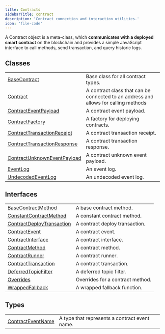 ```yaml
---
title: Contracts
sidebarTitle: contract
description: 'Contract connection and interaction utilities.'
icon: 'file-code'
---
```


A Contract object is a meta-class, which **communicates with a deployed smart contract** on the blockchain and provides a simple JavaScript interface to call methods, send transaction, and query historic logs.

## Classes

|                                                                             |                                                                                     |
| --------------------------------------------------------------------------- | ----------------------------------------------------------------------------------- |
| [BaseContract](/content/classes/BaseContract)                               | Base class for all contract types.                                                  |
| [Contract](/content/classes/Contract)                                       | A contract class that can be connected to an address and allows for calling methods |
| [ContractEventPayload](/content/classes/ContractEventPayload)               | A contract event payload.                                                           |
| [ContractFactory](/content/classes/ContractFactory)                         | A factory for deploying contracts.                                                  |
| [ContractTransactionReceipt](/content/classes/ContractTransactionReceipt)   | A contract transaction receipt.                                                     |
| [ContractTransactionResponse](/content/classes/ContractTransactionResponse) | A contract transaction response.                                                    |
| [ContractUnknownEventPayload](/content/classes/ContractUnknownEventPayload) | A contract unknown event payload.                                                   |
| [EventLog](/content/classes/EventLog)                                       | An event log.                                                                       |
| [UndecodedEventLog](/content/classes/UndecodedEventLog)                     | An undecoded event log.                                                             |

## Interfaces

|                                                                            |                                  |
| -------------------------------------------------------------------------- | -------------------------------- |
| [BaseContractMethod](/content/interfaces/BaseContractMethod)               | A base contract method.          |
| [ConstantContractMethod](/content/interfaces/ConstantContractMethod)       | A constant contract method.      |
| [ContractDeployTransaction](/content/interfaces/ContractDeployTransaction) | A contract deploy transaction.   |
| [ContractEvent](/content/interfaces/ContractEvent)                         | A contract event.                |
| [ContractInterface](/content/interfaces/ContractInterface)                 | A contract interface.            |
| [ContractMethod](/content/interfaces/ContractMethod)                       | A contract method.               |
| [ContractRunner](/content/interfaces/ContractRunner)                       | A contract runner.               |
| [ContractTransaction](/content/interfaces/ContractTransaction)             | A contract transaction.          |
| [DeferredTopicFilter](/content/interfaces/DeferredTopicFilter)             | A deferred topic filter.         |
| [Overrides](/content/interfaces/Overrides)                                 | Overrides for a contract method. |
| [WrappedFallback](/content/interfaces/WrappedFallback)                     | A wrapped fallback function.     |

## Types

|                                                              |                                               |
| ------------------------------------------------------------ | --------------------------------------------- |
| [ContractEventName](/content/type-aliases/ContractEventName) | A type that represents a contract event name. |
